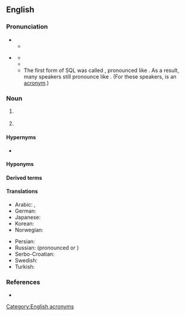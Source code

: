 ==English==

===Pronunciation===
* {{IPA letters|lang=en|S|Q|L}}
** {{audio|en|En-us-SQL.ogg|Audio (US)}}
* {{sense|Structured Query Language}} {{IPA|en|/ˈsiːkwəl/}}
** {{audio|en|en-us-sequel.ogg|Audio (US)}}
** {{homophones|en|sequel}}
** The first form of SQL was called {{m|en||SEQUEL}}, pronounced like {{m|en||sequel}}. As a result, many speakers still pronounce {{m|en|SQL}} like {{m|en||sequel}}. (For these speakers, {{m|en|SQL}} is an [[Appendix:Glossary#acronym|acronym]].)

===Noun===
{{en-noun|-}}

# {{lb|en|computer language|databases}} {{initialism of|en|w:Structured Query Language}}
# {{lb|en|physics}} {{initialism of|en|[[standard]] [[quantum limit]]}}

====Hypernyms====
* {{l|en|QL}}

====Hyponyms====
{{col4
|en| eSQL
| NoSQL
| PL/SQL
| Transact-SQL
| T-SQL
}}

====Derived terms====
{{der2
|en| HSQLDB
| SQLAlchemy
}}

====Translations====
{{trans-top|SQL (Structured Query Language)}}
* Arabic: {{t|ar|إِس كْيُو إِل|tr=ʾes kyū ʾel|m}}, {{t|ar|إسْ كْيُو إلْ|m}}
* German: {{t+|de|SQL|n}}
* Japanese: {{t+|ja|SQL|tr="esu kyū eru"|alt=「エスキューエル」}}
* Korean: {{t|ko|SQL|alt="에스큐엘"}}
* Norwegian: {{t|no|SQL|n}}
{{trans-mid}}
* Persian: {{t|fa|اس‌کیوال|tr=es-kiyu-el|sc=fa-Arab}}
* Russian: {{t+|ru|SQL|m|tr=-}} (pronounced {{m|ru||эс-ку-э́ль}} or {{m|ru||эс-кью-э́л}})
* Serbo-Croatian: {{t|sh|SQL|m}}
* Swedish: {{t|sv|SQL|n}}
* Turkish: {{t+|tr|SQL}}
{{trans-bottom}}

===References===
* {{pedia}}

[[Category:English acronyms]]